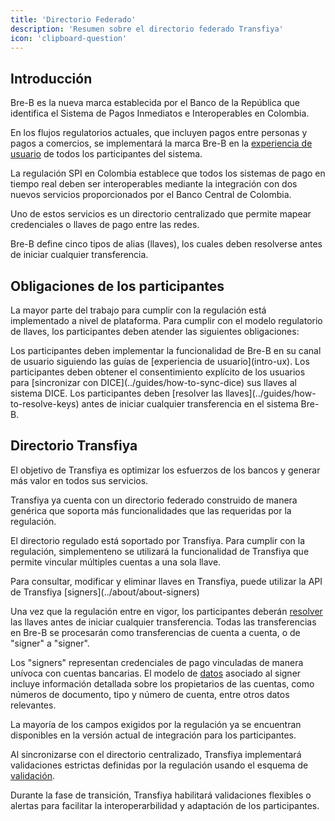```yaml
---
title: 'Directorio Federado'
description: 'Resumen sobre el directorio federado Transfiya'
icon: 'clipboard-question'
---
```


## Introducción

Bre-B es la nueva marca establecida por el Banco de la República que identifica el Sistema de Pagos Inmediatos e Interoperables en Colombia.

En los flujos regulatorios actuales, que incluyen pagos entre personas y pagos a comercios, se implementará la marca Bre-B en la [experiencia de usuario](intro-ux) de todos los participantes del sistema.

La regulación SPI en Colombia establece que todos los sistemas de pago en tiempo real deben ser interoperables mediante la integración con dos nuevos servicios proporcionados por el Banco Central de Colombia.

Uno de estos servicios es un directorio centralizado que permite mapear credenciales o llaves de pago entre las redes.

Bre-B define cinco tipos de alias (llaves), los cuales deben resolverse antes de iniciar cualquier transferencia.

## Obligaciones de los participantes

La mayor parte del trabajo para cumplir con la regulación está implementado a nivel de plataforma. Para cumplir con el modelo regulatorio de llaves, los participantes deben atender las siguientes obligaciones:

<Steps>
    <Step title="Zona Bre-B" icon="tablet-screen-button">
      Los participantes deben implementar la funcionalidad de Bre-B en su canal de usuario siguiendo las guías de [experiencia de usuario](intro-ux).
    </Step>
    <Step title="Consentimiento de usuario" icon="check-double">
      Los participantes deben obtener el consentimiento explícito de los usuarios para [sincronizar con DICE](../guides/how-to-sync-dice) sus llaves al sistema DICE.
    </Step>
    <Step title="Resolución de llaves" icon="magnifying-glass">
      Los participantes deben [resolver las llaves](../guides/how-to-resolve-keys) antes de iniciar cualquier transferencia en el sistema Bre-B.
    </Step>
</Steps>


## Directorio Transfiya

El objetivo de Transfiya es optimizar los esfuerzos de los bancos y generar más valor en todos sus servicios.

Transfiya ya cuenta con un directorio federado construido de manera genérica que soporta más funcionalidades que las requeridas por la regulación.

El directorio regulado está soportado por Transfiya. Para cumplir con la regulación, simplementeno se utilizará la funcionalidad de Transfiya que permite vincular múltiples cuentas a una sola llave.

<Info>
    Para consultar, modificar y eliminar llaves en Transfiya, puede utilizar la API de Transfiya [signers](../about/about-signers)
</Info>

Una vez que la regulación entre en vigor, los participantes deberán [resolver](../guides/how-to-resolve-keys) las llaves antes de iniciar cualquier transferencia. Todas las transferencias en Bre-B se procesarán como transferencias de cuenta a cuenta, o de "signer" a "signer".

Los "signers" representan credenciales de pago vinculadas de manera unívoca con cuentas bancarias. El modelo de [datos](../about/about-data-model) asociado al signer incluye información detallada sobre los propietarios de las cuentas, como números de documento, tipo y número de cuenta, entre otros datos relevantes.

La mayoría de los campos exigidos por la regulación ya se encuentran disponibles en la versión actual de integración para los participantes.

Al sincronizarse con el directorio centralizado, Transfiya implementará validaciones estrictas definidas por la regulación usando el esquema de [validación](../about/about-validations).

<Info>
  Durante la fase de transición, Transfiya habilitará validaciones flexibles o alertas para facilitar la interoperarbilidad y  adaptación de los participantes.
</Info>
